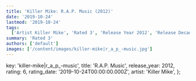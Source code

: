 ```yaml
---
title: 'Killer Mike: R.A.P. Music (2012)'
date: '2019-10-24'
lastmod: '2019-10-24'
tags:
  ['Artist Killer Mike', 'Rated 3', 'Release Year 2012', 'Release Decade 2010']
summary: 'Rated 3'
authors: ['default']
images: ['/content/images/killer-mike|r_a_p_-music.jpg']
---
```


  key: 'killer-mike|r_a_p_-music',
  title: 'R.A.P. Music',
  release_year: 2012,
  rating: 6,
  rating_date: '2019-10-24T00:00:00.000Z',
  artist: 'Killer Mike',
};

<MusicRating data={data} />
